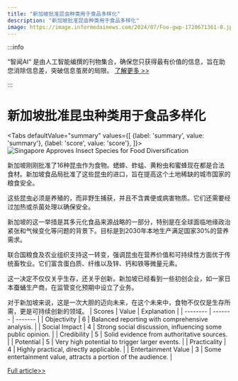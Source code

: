 ```yaml
---
title: "新加坡批准昆虫种类用于食品多样化"
description: "新加坡批准昆虫种类用于食品多样化"
image: https://image.informedainews.com/2024/07/Foo-gwp-1720671361-0.jpg
---
```



:::info

“智闻AI“ 是由人工智能编撰的刊物集合，确保您只获得最有价值的信息，旨在助您消除信息差，突破信息茧房的局限。  [了解更多 >>](/)

:::

# 新加坡批准昆虫种类用于食品多样化


<Tabs
	defaultValue="summary"
	values={[
	{label: 'summary', value: 'summary'},
	{label: 'score', value: 'score'},
]}>
<TabItem value="summary">
<img
  src="https://image.informedainews.com/2024/07/Foo-gwp-1720671361-0.jpg"
  alt="Singapore Approves Insect Species for Food Diversification"
/>



新加坡刚刚批准了16种昆虫作为食物。蟋蟀、蚱蜢、黄粉虫和蜜蜂现在都是合法食材。新加坡食品局批准了这些昆虫的进口，旨在提高这个土地稀缺的城市国家的粮食安全。

这些昆虫必须是养殖的，而非野生捕获，并且不含粪便或病害物质。它们还需要经过加热或杀菌处理以确保安全。

新加坡的这一举措是其多元化食品来源战略的一部分，特别是在全球面临地缘政治紧张和气候变化等问题的背景下。目标是到2030年本地生产满足国家30%的营养需求。

联合国粮食及农业组织支持这一转变，强调昆虫在营养价值和可持续性方面优于传统畜牧业。它们富含蛋白质、纤维以及锌、钙和铁等微量元素。

这一决定不仅仅关乎生存，还关乎创新。新加坡已经看到一些初创企业，如一家日本蚕蛹生产商，在监管变化预期中设立了业务。

对于新加坡来说，这是一次大胆的迈向未来，在这个未来中，食物不仅仅是生存所需，更是可持续创新的领域。
</TabItem>
<TabItem value="score">
	| Scores     | Value   | Explanation |
	| -------- | ------- | ------- |
	| Objectivity  | 6    | Balanced reporting with comprehensive analysis.    |
	| Social Impact | 4     | Strong social discussion, influencing some public opinion.    |
	| Credibility    | 5    | Solid evidence from authoritative sources.    |
	| Potential    | 5    | Very high potential to trigger larger events.    |
	| Practicality    | 4    | Highly practical, directly applicable.    |
	| Entertainment Value    | 3    | Some entertainment value, attracts a portion of the audience.    |
</TabItem>
</Tabs>

[Full article>>](https://asia.nikkei.com/Business/Food-Beverage/Singapore-diversifies-food-sources-with-insects)
